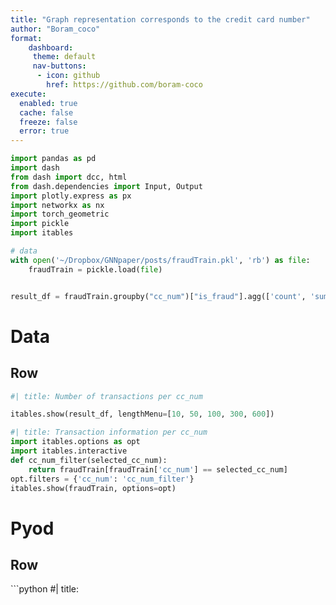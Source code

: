 ```yaml
---
title: "Graph representation corresponds to the credit card number"
author: "Boram_coco"
format: 
    dashboard:
     theme: default
     nav-buttons:
      - icon: github
        href: https://github.com/boram-coco
execute: 
  enabled: true
  cache: false
  freeze: false
  error: true
---
```


```python
import pandas as pd
import dash
from dash import dcc, html
from dash.dependencies import Input, Output
import plotly.express as px
import networkx as nx
import torch_geometric
import pickle
import itables

# data
with open('~/Dropbox/GNNpaper/posts/fraudTrain.pkl', 'rb') as file:
    fraudTrain = pickle.load(file)    


result_df = fraudTrain.groupby("cc_num")["is_fraud"].agg(['count', 'sum']).reset_index()


```


# Data {orientation="columns" scrolling="true"}

## Row {.tabset}



```python
#| title: Number of transactions per cc_num

itables.show(result_df, lengthMenu=[10, 50, 100, 300, 600])
```


```python
#| title: Transaction information per cc_num
import itables.options as opt
import itables.interactive
def cc_num_filter(selected_cc_num):
    return fraudTrain[fraudTrain['cc_num'] == selected_cc_num]
opt.filters = {'cc_num': 'cc_num_filter'}
itables.show(fraudTrain, options=opt)

```

# Pyod

## Row {.tabset}

```python
#| title: 